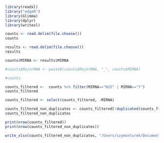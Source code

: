```r

library(readxl)
library("edgeR")
library(Glimma)
library(dplyr)
library(writexl)

```


```r
counts <- read.delim(file.choose())
counts
```

```r
results <- read.delim(file.choose())
results
```
```r
counts$MIRNA <- results$MIRNA

```


```r

#counts$MajorRNA <- paste0(counts$MajorRNA, "_", counts$MIRNA)
```


```r
#counts

counts_filtered <-  counts %>% filter(MIRNA=="N15" | MIRNA=="Y")
counts_filtered

```


```r
counts_filtered <- select(counts_filtered, -MIRNA)

```



```r
counts_filtered_non_duplicates <- counts_filtered[!duplicated(counts_filtered$MajorRNA), ]
counts_filtered_non_duplicates

print(nrow(counts_filtered))
print(nrow(counts_filtered_non_duplicates))
```

```r
write_xlsx(counts_filtered_non_duplicates, "/Users/szymonturek/Documents/analiza_mirna_maj/analiza_shortstack_sierpien/wyniki_shortstack_sierpeiń/B10_3_5vsB10_1_2/counts.xlsx")

```